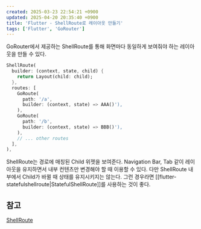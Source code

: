 ```yaml
---
created: 2025-03-23 22:54:21 +0900
updated: 2025-04-20 20:35:40 +0900
title: 'Flutter - ShellRoute로 레이아웃 만들기'
tags: ['Flutter', 'GoRouter']
---
```


GoRouter에서 제공하는 ShellRoute를 통해 화면마다 동일하게 보여줘야 하는 레이아웃을 만들 수 있다.

```dart
ShellRoute(
  builder: (context, state, child) {
    return Layout(child: child);
  },
  routes: [
    GoRoute(
      path: '/a',
      builder: (context, state) => AAA()'),
    ),
    GoRoute(
      path: '/b',
      builder: (context, state) => BBB()'),
    ),
    // ... other routes
  ],
),
```

ShellRoute는 경로에 매칭된 Child 위젯을 보여준다. Navigation Bar, Tab 같이 레이아웃을 유지하면서 내부 컨텐츠만 변경해야 할 때 이용할 수 있다. 다만 ShellRoute 내부에서 Child가 바뀔 때 상태를 유지시키지는 않는다. 그런 경우라면 [[flutter-statefulshellroute|StatefulShellRoute]]를 사용하는 것이 좋다.

## 참고

[ShellRoute](https://pub.dev/documentation/go_router/latest/go_router/ShellRoute-class.html)


